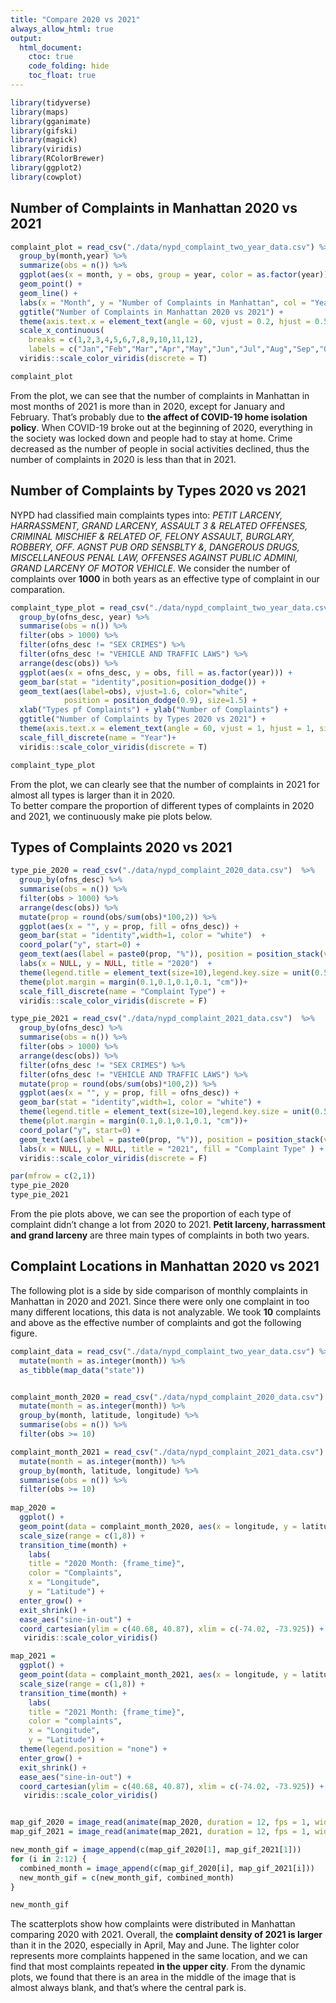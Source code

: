 ```yaml
---
title: "Compare 2020 vs 2021"
always_allow_html: true
output: 
  html_document:
    ctoc: true
    code_folding: hide
    toc_float: true
---
```


```r
library(tidyverse)
library(maps)
library(gganimate)
library(gifski)
library(magick)
library(viridis)
library(RColorBrewer)
library(ggplot2)
library(cowplot)
```



## Number of Complaints in Manhattan 2020 vs 2021


```r
complaint_plot = read_csv("./data/nypd_complaint_two_year_data.csv") %>% 
  group_by(month,year) %>% 
  summarize(obs = n()) %>% 
  ggplot(aes(x = month, y = obs, group = year, color = as.factor(year))) + 
  geom_point() +
  geom_line() +
  labs(x = "Month", y = "Number of Complaints in Manhattan", col = "Year") +
  ggtitle("Number of Complaints in Manhattan 2020 vs 2021") +
  theme(axis.text.x = element_text(angle = 60, vjust = 0.2, hjust = 0.5)) +
  scale_x_continuous(
    breaks = c(1,2,3,4,5,6,7,8,9,10,11,12), 
    labels = c("Jan","Feb","Mar","Apr","May","Jun","Jul","Aug","Sep","Oct","Nov","Dec")) +
  viridis::scale_color_viridis(discrete = T)

complaint_plot 
```


From the plot, we can see that the number of complaints in Manhattan in most months of 2021 is more than in 2020, except for January and February. That's probably due to **the affect of COVID-19 home isolation policy**. When COVID-19 broke out at the beginning of 2020, everything in the society was locked down and people had to stay at home. 
Crime decreased as the number of people in social activities declined, thus the number of complaints in 2020 is less than that in 2021. 



## Number of Complaints by Types 2020 vs 2021


NYPD had classified main complaints types into: *PETIT LARCENY, HARRASSMENT, GRAND LARCENY, ASSAULT 3 & RELATED OFFENSES, CRIMINAL MISCHIEF & RELATED OF, FELONY ASSAULT, BURGLARY, ROBBERY, OFF. AGNST PUB ORD SENSBLTY &, DANGEROUS DRUGS, MISCELLANEOUS PENAL LAW, OFFENSES AGAINST PUBLIC ADMINI, GRAND LARCENY OF MOTOR VEHICLE*. 
We consider the number of complaints over **1000** in both years as an effective type of complaint in our comparation.

```r
complaint_type_plot = read_csv("./data/nypd_complaint_two_year_data.csv")  %>% 
  group_by(ofns_desc, year) %>% 
  summarise(obs = n()) %>% 
  filter(obs > 1000) %>% 
  filter(ofns_desc != "SEX CRIMES") %>% 
  filter(ofns_desc != "VEHICLE AND TRAFFIC LAWS") %>% 
  arrange(desc(obs)) %>% 
  ggplot(aes(x = ofns_desc, y = obs, fill = as.factor(year))) +
  geom_bar(stat = "identity",position=position_dodge()) +
  geom_text(aes(label=obs), vjust=1.6, color="white",
            position = position_dodge(0.9), size=1.5) +
  xlab("Types pf Complaints") + ylab("Number of Complaints") + 
  ggtitle("Number of Complaints by Types 2020 vs 2021") + 
  theme(axis.text.x = element_text(angle = 60, vjust = 1, hjust = 1, size = 5)) +
  scale_fill_discrete(name = "Year")+
  viridis::scale_color_viridis(discrete = T)

complaint_type_plot

```


From the plot, we can clearly see that the number of complaints in 2021 for almost all types is larger than it in 2020.  
To better compare the proportion of different types of complaints in 2020 and 2021, we continuously make pie plots below. 


## Types of Complaints 2020 vs 2021


```r

type_pie_2020 = read_csv("./data/nypd_complaint_2020_data.csv")  %>% 
  group_by(ofns_desc) %>% 
  summarise(obs = n()) %>% 
  filter(obs > 1000) %>% 
  arrange(desc(obs)) %>% 
  mutate(prop = round(obs/sum(obs)*100,2)) %>% 
  ggplot(aes(x = "", y = prop, fill = ofns_desc)) +
  geom_bar(stat = "identity",width=1, color = "white")  +
  coord_polar("y", start=0) +
  geom_text(aes(label = paste0(prop, "%")), position = position_stack(vjust=0.5), size = 2) +
  labs(x = NULL, y = NULL, title = "2020")  +  
  theme(legend.title = element_text(size=10),legend.key.size = unit(0.5, 'cm'))+
  theme(plot.margin = margin(0.1,0.1,0.1,0.1, "cm"))+
  scale_fill_discrete(name = "Complaint Type") +
  viridis::scale_color_viridis(discrete = F)

type_pie_2021 = read_csv("./data/nypd_complaint_2021_data.csv")  %>% 
  group_by(ofns_desc) %>% 
  summarise(obs = n()) %>% 
  filter(obs > 1000) %>% 
  arrange(desc(obs)) %>% 
  filter(ofns_desc != "SEX CRIMES") %>% 
  filter(ofns_desc != "VEHICLE AND TRAFFIC LAWS") %>% 
  mutate(prop = round(obs/sum(obs)*100,2)) %>% 
  ggplot(aes(x = "", y = prop, fill = ofns_desc)) +
  geom_bar(stat = "identity",width=1, color = "white") +
  theme(legend.title = element_text(size=10),legend.key.size = unit(0.5, 'cm'))+
  theme(plot.margin = margin(0.1,0.1,0.1,0.1, "cm"))+
  coord_polar("y", start=0) +
  geom_text(aes(label = paste0(prop, "%")), position = position_stack(vjust=0.5), size = 2) +
  labs(x = NULL, y = NULL, title = "2021", fill = "Complaint Type" ) +
  viridis::scale_color_viridis(discrete = F)

par(mfrow = c(2,1))
type_pie_2020
type_pie_2021


```

From the pie plots above, we can see the proportion of each type of complaint didn't change a lot from 2020 to 2021. 
**Petit larceny, harrassment and grand larceny** are three main types of complaints in both two years. 




## Complaint Locations in Manhattan 2020 vs 2021  


The following plot is a side by side comparison of monthly complaints in Manhattan in 2020 and 2021. 
Since there were only one complaint in too many different locations, this data is not analyzable. We took **10** complaints and above as the effective number of complaints and got the following figure. 

```r
complaint_data = read_csv("./data/nypd_complaint_two_year_data.csv") %>% 
  mutate(month = as.integer(month)) %>% 
  as_tibble(map_data("state")) 


complaint_month_2020 = read_csv("./data/nypd_complaint_2020_data.csv") %>% 
  mutate(month = as.integer(month)) %>% 
  group_by(month, latitude, longitude) %>% 
  summarise(obs = n()) %>% 
  filter(obs >= 10)

complaint_month_2021 = read_csv("./data/nypd_complaint_2021_data.csv") %>% 
  mutate(month = as.integer(month)) %>% 
  group_by(month, latitude, longitude) %>% 
  summarise(obs = n()) %>% 
  filter(obs >= 10)
  
map_2020 = 
  ggplot() +
  geom_point(data = complaint_month_2020, aes(x = longitude, y = latitude, size = 0.01, color = obs), alpha = 0.5) +
  scale_size(range = c(1,8)) +
  transition_time(month) +
    labs(
    title = "2020 Month: {frame_time}", 
    color = "Complaints",
    x = "Longitude",
    y = "Latitude") +
  enter_grow() +
  exit_shrink() +
  ease_aes("sine-in-out") +
  coord_cartesian(ylim = c(40.68, 40.87), xlim = c(-74.02, -73.925)) +
   viridis::scale_color_viridis()

map_2021 = 
  ggplot() +
  geom_point(data = complaint_month_2021, aes(x = longitude, y = latitude, size = 0.01, color = obs), alpha = 0.5) +
  scale_size(range = c(1,8)) +
  transition_time(month) +
    labs(
    title = "2021 Month: {frame_time}", 
    color = "complaints",
    x = "Longitude",
    y = "Latitude") +
  theme(legend.position = "none") +
  enter_grow() +
  exit_shrink() +
  ease_aes("sine-in-out") +
  coord_cartesian(ylim = c(40.68, 40.87), xlim = c(-74.02, -73.925)) +
   viridis::scale_color_viridis()


map_gif_2020 = image_read(animate(map_2020, duration = 12, fps = 1, width = 400, height = 400))
map_gif_2021 = image_read(animate(map_2021, duration = 12, fps = 1, width = 400, height = 400))

new_month_gif = image_append(c(map_gif_2020[1], map_gif_2021[1]))
for (i in 2:12) {
  combined_month = image_append(c(map_gif_2020[i], map_gif_2021[i]))
  new_month_gif = c(new_month_gif, combined_month)
}

new_month_gif
```

The scatterplots show how complaints were distributed in Manhattan comparing 2020 with 2021. 
Overall, the **complaint density of 2021 is larger** than it in the 2020, especially in April, May and June. 
The lighter color represents more complaints happened in the same location, and we can find that most complaints repeated **in the upper city**. 
From the dynamic plots, we found that there is an area in the middle of the image that is almost always blank, and that's where the central park is.